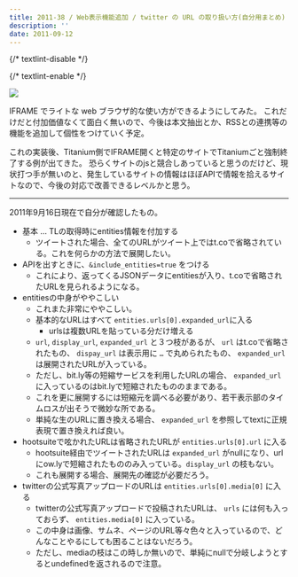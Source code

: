 ```yaml
---
title: 2011-38 / Web表示機能追加 / twitter の URL の取り扱い方(自分用まとめ)
description: ''
date: 2011-09-12
---
```


{/* textlint-disable */}


{/* textlint-enable */}

![](/img/blog/2011-38/20120126210527.jpeg)

IFRAME でライトな web ブラウザ的な使い方ができるようにしてみた。
これだけだと付加価値なくて面白く無いので、今後は本文抽出とか、RSSとの連携等の機能を追加して個性をつけていく予定。

これの実装後、Titanium側でIFRAME開くと特定のサイトでTitaniumごと強制終了する例が出てきた。
恐らくサイトのjsと競合しあっていると思うのだけど、現状打つ手が無いのと、発生しているサイトの情報はほぼAPIで情報を拾えるサイトなので、今後の対応で改善できるレベルかと思う。

----

2011年9月16日現在で自分が確認したもの。

- 基本 … TLの取得時にentities情報を付加する
    - ツイートされた場合、全てのURLがツイート上ではt.coで省略されている。これを何らかの方法で展開したい。
- APIを出すときに、`&include_entities=true` をつける
    - これにより、返ってくるJSONデータにentitiesが入り、t.coで省略されたURLを見られるようになる。
- entitiesの中身がややこしい
    - これまた非常にややこしい。
    - 基本的なURLはすべて `entities.urls[0].expanded_url`に入る
        - urlsは複数URLを貼っている分だけ増える
    - `url`, `display_url`, `expanded_url` と３つ枝があるが、 `url` はt.coで省略されたもの、 `dispay_url` は表示用に `…` で丸められたもの、 `expanded_url` は展開されたURLが入っている。
    - ただし、bit.ly等の短縮サービスを利用したURLの場合、 `expanded_url` に入っているのはbit.lyで短縮されたもののままである。
    - これを更に展開するには短縮元を調べる必要があり、若干表示部のタイムロスが出そうで微妙な所である。
    - 単純な生のURLに置き換える場合、 `expanded_url` を参照してtextに正規表現で置き換えれば良い。
- hootsuiteで呟かれたURLは省略されたURLが `entities.urls[0].url` に入る
    - hootsuite経由でツイートされたURLは `expanded_url` がnullになり、urlにow.lyで短縮されたもののみ入っている。`display_url` の枝もない。
    - これも展開する場合、展開先の確認が必要だろう。
- twitterの公式写真アップロードのURLは `entities.urls[0].media[0]` に入る
    - twitterの公式写真アップロードで投稿されたURLは、 `urls` には何も入っておらず、 `entities.media[0]` に入っている。
    - この中身は画像、サムネ、ページのURL等々色々と入っているので、どんなことやるにしても困ることはないだろう。
    - ただし、mediaの枝はこの時しか無いので、単純にnullで分岐しようとするとundefinedを返されるので注意。
